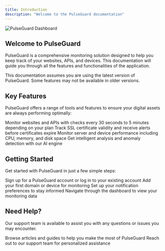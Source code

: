 ```yaml
---
title: Introduction
description: "Welcome to the PulseGuard documentation"
---
```


<img
  className="block"
  src="https://pulseguard.nl/images/dashboard.png"
  alt="PulseGuard Dashboard"
/>


## Welcome to PulseGuard

PulseGuard is a comprehensive monitoring solution designed to help you keep track of your websites, APIs, and devices. This documentation will guide you through all the features and functionalities of the application.

<Note>
  This documentation assumes you are using the latest version of PulseGuard. Some features may not be available in older versions.
</Note>

## Key Features

PulseGuard offers a range of tools and features to ensure your digital assets are always performing optimally:

<CardGroup cols={2}>
  <Card title="Real-time Monitoring" icon="satellite-dish">
    Monitor websites and APIs with checks every 30 seconds to 5 minutes depending on your plan
  </Card>
  <Card title="SSL Certificate Monitoring" icon="shield-check">
    Track SSL certificate validity and receive alerts before certificates expire
  </Card>
  <Card title="Server Monitoring" icon="server">
    Monitor server and device performance including CPU, memory, and disk space
  </Card>
  <Card title="AI-powered Insights" icon="brain">
    Get intelligent analysis and anomaly detection with our AI engine
  </Card>
</CardGroup>

## Getting Started

Get started with PulseGuard in just a few simple steps:

<Steps>
  <Step title="Create an account">
    Sign up for a PulseGuard account or log in to your existing account
  </Step>
  <Step title="Add a domain or device">
    Add your first domain or device for monitoring
  </Step>
  <Step title="Configure notifications">
    Set up your notification preferences to stay informed
  </Step>
  <Step title="Explore the dashboard">
    Navigate through the dashboard to view your monitoring data
  </Step>
</Steps>

## Need Help?

Our support team is available to assist you with any questions or issues you may encounter.

<CardGroup cols={2}>
  <Card title="Knowledge Base" icon="book-open" href="#">
    Browse articles and guides to help you make the most of PulseGuard
  </Card>
  <Card title="Contact Support" icon="life-ring" href="https://arjandh.notion.site/1ff0645fff30819ab883fe1e29743e7c">
    Reach out to our support team for personalized assistance
  </Card>
</CardGroup>
